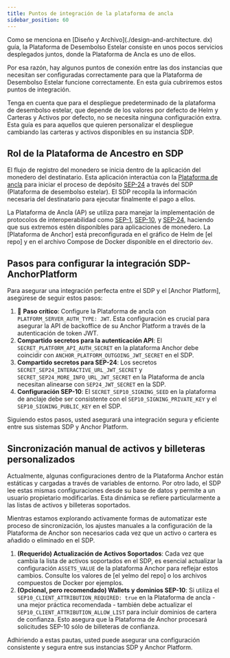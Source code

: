 ```yaml
---
title: Puntos de integración de la plataforma de ancla
sidebar_position: 60
---
```


Como se menciona en [Diseño y Archivo](./design-and-architecture. dx) guía, la Plataforma de Desembolso Estelar consiste en unos pocos servicios desplegados juntos, donde la Plataforma de Ancla es uno de ellos.

Por esa razón, hay algunos puntos de conexión entre las dos instancias que necesitan ser configuradas correctamente para que la Plataforma de Desembolso Estelar funcione correctamente. En esta guía cubriremos estos puntos de integración.

Tenga en cuenta que para el despliegue predeterminado de la plataforma de desembolso estelar, que depende de los valores por defecto de Helm y Carteras y Activos por defecto, no se necesita ninguna configuración extra. Esta guía es para aquellos que quieren personalizar el despliegue cambiando las carteras y activos disponibles en su instancia SDP.

## Rol de la Plataforma de Ancestro en SDP

El flujo de registro del monedero se inicia dentro de la aplicación del monedero del destinatario. Esta aplicación interactúa con la [Plataforma de ancla] para iniciar el proceso de depósito [SEP-24] a través del SDP (Plataforma de desembolso estelar). El SDP recopila la información necesaria del destinatario para ejecutar finalmente el pago a ellos.

La Plataforma de Ancla (AP) se utiliza para manejar la implementación de protocolos de interoperabilidad como [SEP-1], [SEP-10], y [SEP-24], haciendo que sus extremos estén disponibles para aplicaciones de monedero. La [Plataforma de Anchor] está preconfigurada en el gráfico de Helm de [el repo] y en el archivo Compose de Docker disponible en el directorio `dev`.

## Pasos para configurar la integración SDP-AnchorPlatform

Para asegurar una integración perfecta entre el SDP y el [Anchor Platform], asegúrese de seguir estos pasos:

1. 🚨 **Paso crítico**: Configure la Plataforma de ancla con `PLATFORM_SERVER_AUTH_TYPE: JWT`. Esta configuración es crucial para asegurar la API de backoffice de su Anchor Platform a través de la autenticación de token JWT.
2. **Compartido secretos para la autenticación API**: El `SECRET_PLATFORM_API_AUTH_SECRET` en la plataforma Anchor debe coincidir con `ANCHOR_PLATFORM_OUTGOING_JWT_SECRET` en el SDP.
3. **Compartido secretos para SEP-24**: Los secretos `SECRET_SEP24_INTERACTIVE_URL_JWT_SECRET` y `SECRET_SEP24_MORE_INFO_URL_JWT_SECRET` en la Plataforma de ancla necesitan alinearse con `SEP24_JWT_SECRET` en la SDP.
4. **Configuración SEP-10**: El `SECRET_SEP10_SIGNING_SEED` en la plataforma de anclaje debe ser consistente con el `SEP10_SIGNING_PRIVATE_KEY` y el `SEP10_SIGNING_PUBLIC_KEY` en el SDP.

Siguiendo estos pasos, usted asegurará una integración segura y eficiente entre sus sistemas SDP y Anchor Platform.

## Sincronización manual de activos y billeteras personalizados

Actualmente, algunas configuraciones dentro de la Plataforma Anchor están estáticas y cargadas a través de variables de entorno. Por otro lado, el SDP lee estas mismas configuraciones desde su base de datos y permite a un usuario propietario modificarlas. Esta dinámica se refiere particularmente a las listas de activos y billeteras soportados.

Mientras estamos explorando activamente formas de automatizar este proceso de sincronización, los ajustes manuales a la configuración de la Plataforma de Anchor son necesarios cada vez que un activo o cartera es añadido o eliminado en el SDP.

1. **(Requerido) Actualización de Activos Soportados**: Cada vez que cambia la lista de activos soportados en el SDP, es esencial actualizar la configuración `ASSETS_VALUE` de la plataforma Anchor para reflejar estos cambios. Consulte los valores de [el yelmo del repo] o los archivos compuestos de Docker por ejemplos.
2. **(Opcional, pero recomendado) Wallets y dominios SEP-10**: Si utiliza el `SEP10_CLIENT_ATTRIBUTION_REQUIRED: true` en la Plataforma de ancla - una mejor práctica recomendada - también debe actualizar el `SEP10_CLIENT_ATTRIBUTION_ALLOW_LIST` para incluir dominios de cartera de confianza. Esto asegura que la Plataforma de Anchor procesará solicitudes SEP-10 sólo de billeteras de confianza.

Adhiriendo a estas pautas, usted puede asegurar una configuración consistente y segura entre sus instancias SDP y Anchor Platform.

[sep-1]: https://stellar.org/protocol/sep-1
[sep-10]: https://stellar.org/protocol/sep-10
[sep-24]: https://stellar.org/protocol/sep-24
[plataforma de ancla]: https://github.com/stellar/java-stellar-anchor-sdk
[el repositorio]: https://github.com/stellar/stellar-disbursement-platform-backend

